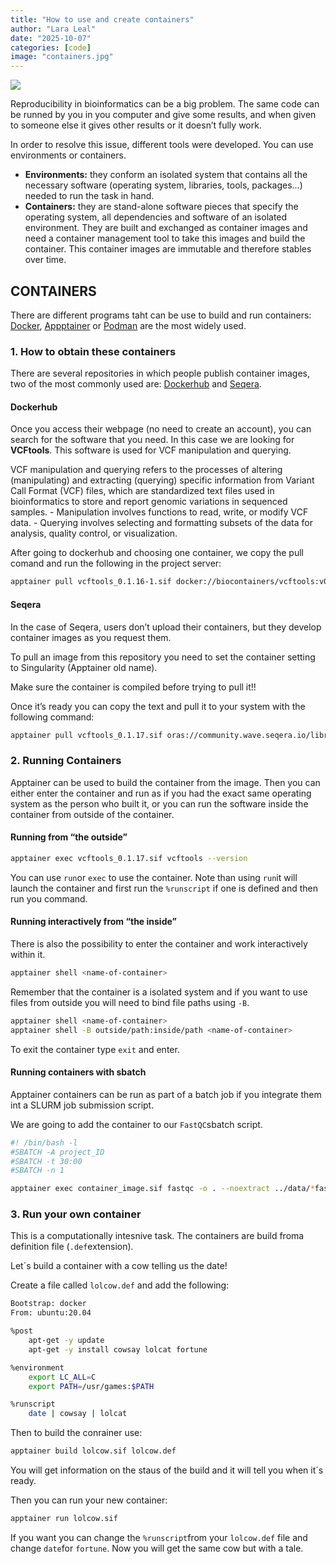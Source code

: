 ```yaml
---
title: "How to use and create containers"
author: "Lara Leal"
date: "2025-10-07"
categories: [code]
image: "containers.jpg"
---
```


![](containers.jpg){.post-header}

Reproducibility in bioinformatics can be a big problem. The same code can be runned by you in you computer and give some results, and when given to someone else it gives other results or it doesn't fully work. 

In order to resolve this issue, different tools were developed. You can use environments or containers. 

::: {.callout}
- **Environments:** they conform an isolated system that contains all the necessary software (operating system, libraries, tools, packages...) needed to run the task in hand. 
- **Containers:** they are stand-alone software pieces that specify the operating system, all dependencies and software of an isolated environment. They are built and exchanged as container images and need a container management tool to take this images and build the container. This container images are immutable and therefore stables over time. 
:::

## CONTAINERS

There are different programs taht can be use to build and run containers: [Docker](https://www.docker.com), [Appptainer](https://apptainer.org) or [Podman](https://podman.io) are the most widely used. 

### **1. How to obtain these containers**

There are several repositories in which people publish container images, two of the most commonly used are: [Dockerhub](https://hub.docker.com) and [Seqera](https://seqera.io/containers/). 

#### Dockerhub 

Once you access their webpage (no need to create an account), you can search for the software that you need. In this case we are looking for **VCFtools**. This software is used for VCF manipulation and querying. 

::: {.callout}
VCF manipulation and querying refers to the processes of altering (manipulating) and extracting (querying) specific information from Variant Call Format (VCF) files, which are standardized text files used in bioinformatics to store and report genomic variations in sequenced samples. 
- Manipulation involves functions to read, write, or modify VCF data.
- Querying involves selecting and formatting subsets of the data for analysis, quality control, or visualization. 
:::

After going to dockerhub and choosing one container, we copy the pull comand and run the following in the project server: 
```bash
apptainer pull vcftools_0.1.16-1.sif docker://biocontainers/vcftools:v0.1.16-1-deb_cv1
```

#### Seqera

In the case of Seqera, users don't upload their containers, but they develop container images as you request them. 

To pull an image from this repository you need to set the container setting to Singularity (Apptainer old name). 

Make sure the container is compiled before trying to pull it!!

Once it's ready you can copy the text and pull it to your system with the following command:
```bash
apptainer pull vcftools_0.1.17.sif oras://community.wave.seqera.io/library/vcftools:0.1.17--b541aa8d9f9213f9
```
### **2. Running Containers**

Apptainer can be used to build the container from the image. Then you can either enter the container and run as if you had the exact same operating system as the person who built it, or you can run the software inside the container from outside of the container.

#### Running from "the outside"

```bash
apptainer exec vcftools_0.1.17.sif vcftools --version
```

You can use `run`or ` exec` to use the container. Note than using `run`it will launch the container and first run the `%runscript` if one is defined and then run you command. 

#### Running interactively from "the inside"

There is also the possibility to enter the container and work interactively within it. 

```bash 
apptainer shell <name-of-container>
```
Remember that the container is a isolated system and if you want to use files from outside you will need to bind file paths using `-B`. 
```bash
apptainer shell <name-of-container>
apptainer shell -B outside/path:inside/path <name-of-container>
```
To exit the container type ` exit` and enter. 

#### Running containers with sbatch

Apptainer containers can be run as part of a batch job if you integrate them int a SLURM job submission script. 

We are going to add the container to our `FastQC`sbatch script. 

```bash
#! /bin/bash -l
#SBATCH -A project_ID
#SBATCH -t 30:00
#SBATCH -n 1

apptainer exec container_image.sif fastqc -o . --noextract ../data/*fastq.gz
```

### **3. Run your own container**

This is a computationally intesnive task. The containers are build froma definition file (`.def`extension).

Let´s build a container with a cow telling us the date!

Create a file called `lolcow.def` and add the following:
```bash
Bootstrap: docker
From: ubuntu:20.04

%post
    apt-get -y update
    apt-get -y install cowsay lolcat fortune

%environment
    export LC_ALL=C
    export PATH=/usr/games:$PATH

%runscript
    date | cowsay | lolcat    
```
Then to build the conrainer use:
```bash
apptainer build lolcow.sif lolcow.def
```
You will get information on the staus of the build and it will tell you when it´s ready. 

Then you can run your new container:
```bash
apptainer run lolcow.sif
```
If you want you can change the `%runscript`from your `lolcow.def` file and change `date`for `fortune`. Now you will get the same cow but with a tale.


